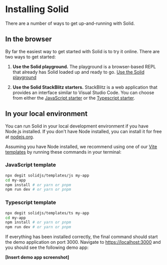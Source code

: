 
<title>Installing Solid</title>

# Installing Solid

There are a number of ways to get up-and-running with Solid.

## In the browser

By far the easiest way to get started with Solid is to try it online. There are two ways to get started:

1. **Use the Solid playground.** The playground is a browser-based REPL that already has Solid loaded up and ready to go. [Use the Solid playground](https://playground.solidjs.com/)

2. **Use the Solid StackBlitz starters.** StackBlitz is a web application that provides an interface similar to Visual Studio Code. You can choose from either the [JavaScript starter](https://stackblitz.com/edit/vitejs-vite-byctbg?file=src/App.jsx) or the [Typescript starter](https://stackblitz.com/edit/vitejs-vite-vgroct?file=src/App.tsx).

## In your local environment

You can run Solid in your local development environment if you have Node.js installed. If you don't have Node installed, you can install it for free at [nodejs.org](https://nodejs.org).

Assuming you have Node installed, we recommend using one of our [Vite templates](https://github.com/solidjs/templates) by running these commands in your terminal:

### JavaScript template

```bash
npx degit solidjs/templates/js my-app
cd my-app
npm install # or yarn or pnpm
npm run dev # or yarn or pnpm
```

### Typescript template

```bash
npx degit solidjs/templates/ts my-app
cd my-app
npm install # or yarn or pnpm
npm run dev # or yarn or pnpm
```

If everything has been installed correctly, the final command should start the demo application on port 3000. Navigate to [https://localhost:3000](https://localhost:3000) and you should see the following demo app:

**[Insert demo app screenshot]**

<NextSection
  title="Building UI with Components"
  href="../building-ui-with-components"
/>
